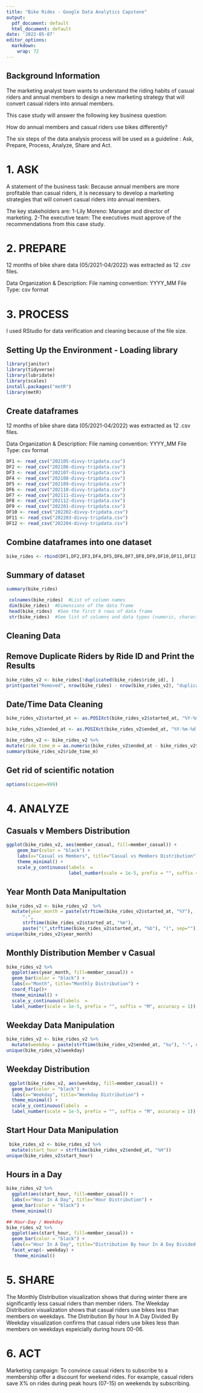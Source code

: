 ```yaml
---
title: "Bike Rides - Google Data Analytics Capstone"
output:
  pdf_document: default
  html_document: default
date: '2022-05-07'
editor_options: 
  markdown: 
    wrap: 72
---
```


## Background Information

The marketing analyst team wants to understand the riding habits of
casual riders and annual members to design a new marketing strategy that
will convert casual riders into annual members.

This case study will answer the following key business question:

How do annual members and casual riders use bikes differently?

The six steps of the data analysis process will be used as a guideline :
Ask, Prepare, Process, Analyze, Share and Act.

# 1. ASK

A statement of the business task: Because annual members are more
profitable than casual riders, it is necessary to develop a marketing
strategies that will convert casual riders into annual members.

The key stakeholders are: 1-Lily Moreno: Manager and director of
marketing. 2-The executive team: The executives must approve of the
recommendations from this case study.

# 2. PREPARE

12 months of bike share data (05/2021-04/2022) was extracted as 12 .csv
files.

Data Organization & Description: File naming convention: YYYY_MM File
Type: csv format

# 3. PROCESS

I used RStudio for data verification and cleaning because of the file
size.

## Setting Up the Environment - Loading library

```r
library(janitor)
library(tidyverse)
library(lubridate)
library(scales)
install.packages("metR")
library(metR)
```

## Create dataframes

12 months of bike share data (05/2021-04/2022) was extracted as 12 .csv
files.

Data Organization & Description: File naming convention: YYYY_MM File
Type: csv format

```r
DF1 <- read_csv("202105-divvy-tripdata.csv")
DF2 <- read_csv("202106-divvy-tripdata.csv")
DF3 <- read_csv("202107-divvy-tripdata.csv")
DF4 <- read_csv("202108-divvy-tripdata.csv")
DF5 <- read_csv("202109-divvy-tripdata.csv")
DF6 <- read_csv("202110-divvy-tripdata.csv")
DF7 <- read_csv("202111-divvy-tripdata.csv")
DF8 <- read_csv("202112-divvy-tripdata.csv")
DF9 <- read_csv("202201-divvy-tripdata.csv")
DF10 <- read_csv("202202-divvy-tripdata.csv")
DF11 <- read_csv("202203-divvy-tripdata.csv")
DF12 <- read_csv("202204-divvy-tripdata.csv")
```

## Combine dataframes into one dataset

```r
bike_rides <- rbind(DF1,DF2,DF3,DF4,DF5,DF6,DF7,DF8,DF9,DF10,DF11,DF12)
```

## Summary of dataset

```r
summary(bike_rides)
```

```r
 colnames(bike_rides)  #List of column names
 dim(bike_rides)  #Dimensions of the data frame
 head(bike_rides)  #See the first 6 rows of data frame
 str(bike_rides)  #See list of columns and data types (numeric, character, etc)
```

## Cleaning Data

## Remove Duplicate Riders by Ride ID and Print the Results

```r
bike_rides_v2 <- bike_rides[!duplicated(bike_rides$ride_id), ]
print(paste("Removed", nrow(bike_rides) - nrow(bike_rides_v2), "duplicated rows"))
```

## Date/Time Data Cleaning

```r
bike_rides_v2$started_at <- as.POSIXct(bike_rides_v2$started_at, "%Y-%m-%d %H:%M:%S", TZ="GMT")
```

```r
bike_rides_v2$ended_at <- as.POSIXct(bike_rides_v2$ended_at, "%Y-%m-%d %H:%M:%S", TZ="GMT")
```

```r
bike_rides_v2 <- bike_rides_v2 %>%
mutate(ride_time_m = as.numeric(bike_rides_v2$ended_at - bike_rides_v2$started_at) / 60)
summary(bike_rides_v2$ride_time_m)
```

## Get rid of scientific notation

```r
options(scipen=999)
```

# 4. ANALYZE

## Casuals v Members Distribution

```r
ggplot(bike_rides_v2, aes(member_casual, fill=member_casual)) +
    geom_bar(color = "black") +
    labs(x="Casual vs Members", title="Casual vs Members Distribution") +
    theme_minimal() +
    scale_y_continuous(labels  = 
                       label_number(scale = 1e-5, prefix = "", suffix = "M", accuracy = 1)) 
```

## Year Month Data Manipultation

```r
bike_rides_v2 <- bike_rides_v2  %>%
  mutate(year_month = paste(strftime(bike_rides_v2$started_at, "%Y"),
      "-",
      strftime(bike_rides_v2$started_at, "%m"),                
      paste("(",strftime(bike_rides_v2$started_at, "%b"), ")", sep="")))
unique(bike_rides_v2$year_month)
```

## Monthly Distribution Member v Casual

```r
bike_rides_v2 %>%
  ggplot(aes(year_month, fill=member_casual)) +
  geom_bar(color = "black") +
  labs(x="Month", title="Monthly Distribution") +
  coord_flip()+
  theme_minimal() +
  scale_y_continuous(labels  = 
  label_number(scale = 1e-5, prefix = "", suffix = "M", accuracy = 1)) 
```

## Weekday Data Manipulation

```r
bike_rides_v2 <- bike_rides_v2 %>%
  mutate(weekday = paste(strftime(bike_rides_v2$ended_at, "%u"), "-", strftime(bike_rides_v2$ended_at, "%A")))
unique(bike_rides_v2$weekday)
```

## Weekday Distribution

```r
 ggplot(bike_rides_v2, aes(weekday, fill=member_casual)) +
  geom_bar(color = "black") +
  labs(x="Weekday", title="Weekday Distribution") +
  theme_minimal() +
  scale_y_continuous(labels  = 
  label_number(scale = 1e-5, prefix = "", suffix = "M", accuracy = 1)) 
```

## Start Hour Data Manipulation

```r
 bike_rides_v2 <- bike_rides_v2 %>%
  mutate(start_hour = strftime(bike_rides_v2$ended_at, "%H"))
unique(bike_rides_v2$start_hour)
```

## Hours in a Day

```r
bike_rides_v2 %>%
  ggplot(aes(start_hour, fill=member_casual)) +
  labs(x="Hour In A Day", title="Hour Distribution") +
  geom_bar(color = "black") +
  theme_minimal() 
```

```r
## Hour-Day / Weekday 
bike_rides_v2 %>%
  ggplot(aes(start_hour, fill=member_casual)) +
  geom_bar(color = "black") +
  labs(x="Hour In A Day", title="Distribution By hour In A Day Divided By Weekday") +
  facet_wrap(~ weekday) +
   theme_minimal() 
```

# 5. SHARE

The Monthly Distribution visualization shows that during winter there
are significantly less casual riders than member riders. The Weekday
Distribution visualization shows that casual riders use bikes less than
members on weekdays. The Distribution By hour In A Day Divided By
Weekday visualization confirms that casual riders use bikes less than
members on weekdays espeicially during hours 00-06.

# 6. ACT

Marketing campaign: To convince casual riders to subscribe to a
membership offer a discount for weekend rides. For example, casual
riders save X% on rides during peak hours (07-15) on weekends by
subscribing.
